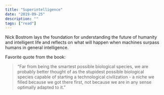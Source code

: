 ```yaml
---
title: "Superintelligence"
date: "2019-09-25"
description: ""
tags: ["read"]
---
```


Nick Bostrom lays the foundation for understanding the future of humanity and intelligent life and reflects on what will happen when machines surpass humans in general intelligence.

Favorite quote from the book:

> “Far from being the smartest possible biological species, we are probably better thought of as the stupidest possible biological species capable of starting a technological civilization - a niche we filled because we got there first, not because we are in any sense optimally adapted to it.”

